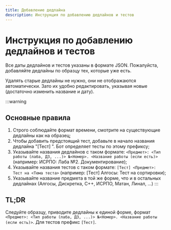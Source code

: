 ```yaml
---
title: Добавление дедлайна
description: Инструкция по добавлению дедлайнов и тестов
---
```



<BackButton />

# Инструкция по добавлению дедлайнов и тестов

Все даты дедлайнов и тестов указаны в формате JSON. Пожалуйста, добавляйте дедлайны по образцу тех, которые уже есть.

Удалять старые дедлайны не нужно, они не отображаются автоматически. Зато их удобно редактировать, указывая новые (достаточно изменить название и дату).

:::warning
<h2>Основные правила</h2>

1. Строго соблюдайте формат времени, смотрите на существующие дедлайны как на образец;
2. Чтобы добавить предстоящий тест, добавьте в начало названия дедлайна "[Тест] ". Бот определяет тесты по этому префиксу;
3. Указывайте названия дедлайнов с таком формате: `<Предмет>: <Тип работы (лаба, ДЗ, ...)> №<Номер>. <Название работы (если есть)>` (например: ИСРПО: Лаба №2. Документирование);
4. Указывайте названия тестов с таком формате: `[Тест] <Предмет>: Тест на <Тема теста>` (например: [Тест] Алгосы: Тест на сортировки);
5. Указывайте название предмета в той же форме, что и в остальных дедлайнах (Алгосы, Дискретка, C++, ИСРПО, Матан, Линал, ...)
:::

<h2>TL;DR</h2>

Следуйте образцу, приводите дедлайны к единой форме, формат `<Предмет>: <Тип работы (лаба, ДЗ, ...)> №<Номер>. <Название работы (если есть)>`.
Для тестов префикс `[Тест]`.


<EditPageLink filePath="/static/DEADLINES.json" linkText="Приступить к редактированию" deadlinesEdit={true} />
